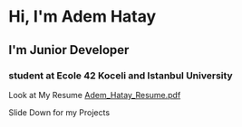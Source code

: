 # Hi, I'm Adem Hatay

## I'm Junior Developer

### student at Ecole 42 Koceli and Istanbul University

Look at  My Resume [Adem_Hatay_Resume.pdf](https://github.com/ademhatay/ademhatay/files/9411294/Adem.Hatay.pdf)

Slide Down for my Projects


